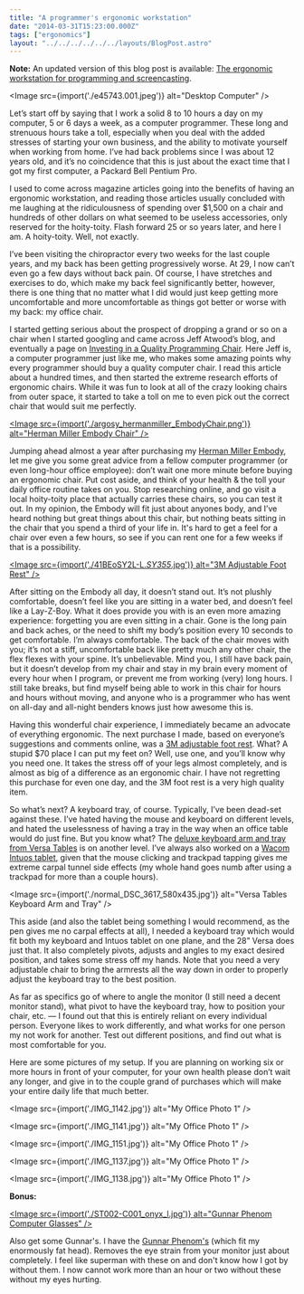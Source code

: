```yaml
---
title: "A programmer's ergonomic workstation"
date: "2014-03-31T15:23:00.000Z"
tags: ["ergonomics"]
layout: "../../../../../../layouts/BlogPost.astro"
---
```



**Note:** An updated version of this blog post is available: [The ergonomic workstation for programming and screencasting](/2019/12/28/ergonomic-workstation-programming-screencasting/).

<Image src={import('./e45743.001.jpeg')} alt="Desktop Computer" />

Let’s start off by saying that I work a solid 8 to 10 hours a day on my computer, 5 or 6 days a week, as a computer programmer. These long and strenuous hours take a toll, especially when you deal with the added stresses of starting your own business, and the ability to motivate yourself when working from home. I’ve had back problems since I was about 12 years old, and it’s no coincidence that this is just about the exact time that I got my first computer, a Packard Bell Pentium Pro.

I used to come across magazine articles going into the benefits of having an ergonomic workstation, and reading those articles usually concluded with me laughing at the ridiculousness of spending over $1,500 on a chair and hundreds of other dollars on what seemed to be useless accessories, only reserved for the hoity-toity. Flash forward 25 or so years later, and here I am. A hoity-toity. Well, not exactly.

I’ve been visiting the chiropractor every two weeks for the last couple years, and my back has been getting progressively worse. At 29, I now can’t even go a few days without back pain. Of course, I have stretches and exercises to do, which make my back feel significantly better, however, there is one thing that no matter what I did would just keep getting more uncomfortable and more uncomfortable as things got better or worse with my back: my office chair.

I started getting serious about the prospect of dropping a grand or so on a chair when I started googling and came across Jeff Atwood’s blog, and eventually a page on <a href="http://blog.codinghorror.com/investing-in-a-quality-programming-chair/" target="_blank">Investing in a Quality Programming Chair</a>. Here Jeff is, a computer programmer just like me, who makes some amazing points why every programmer should buy a quality computer chair. I read this article about a hundred times, and then started the extreme research efforts of ergonomic chairs. While it was fun to look at all of the crazy looking chairs from outer space, it started to take a toll on me to even pick out the correct chair that would suit me perfectly.

<a href="https://amzn.to/38pPjz4" target="_blank"><Image src={import('./argosy_hermanmiller_EmbodyChair.png')} alt="Herman Miller Embody Chair" /></a>

Jumping ahead almost a year after purchasing my <a href="https://amzn.to/38pPjz4" target="_blank">Herman Miller Embody</a>, let me give you some great advice from a fellow computer programmer (or even long-hour office employee): don’t wait one more minute before buying an ergonomic chair. Put cost aside, and think of your health & the toll your daily office routine takes on you. Stop researching online, and go visit a local hoity-toity place that actually carries these chairs, so you can test it out. In my opinion, the Embody will fit just about anyones body, and I’ve heard nothing but great things about this chair, but nothing beats sitting in the chair that you spend a third of your life in. It's hard to get a feel for a chair over even a few hours, so see if you can rent one for a few weeks if that is a possibility.

<a href="https://amzn.to/2P8SiEI" target="_blank"><Image src={import('./41BEoSY2L-L._SY355_.jpg')} alt="3M Adjustable Foot Rest" /></a>

After sitting on the Embody all day, it doesn’t stand out. It’s not plushly comfortable, doesn’t feel like you are sitting in a water bed, and doesn’t feel like a Lay-Z-Boy. What it does provide you with is an even more amazing experience: forgetting you are even sitting in a chair. Gone is the long pain and back aches, or the need to shift my body’s position every 10 seconds to get comfortable. I’m always comfortable. The back of the chair moves with you; it’s not a stiff, uncomfortable back like pretty much any other chair, the flex flexes with your spine. It’s unbelievable. Mind you, I still have back pain, but it doesn’t develop from my chair and stay in my brain every moment of every hour when I program, or prevent me from working (very) long hours. I still take breaks, but find myself being able to work in this chair for hours and hours without moving, and anyone who is a programmer who has went on all-day and all-night benders knows just how awesome this is.

Having this wonderful chair experience, I immediately became an advocate of everything ergonomic. The next purchase I made, based on everyone’s suggestions and comments online, was a <a href="https://amzn.to/2P8SiEI" target="_blank">3M adjustable foot rest</a>. What? A stupid $70 place I can put my feet on? Well, use one, and you’ll know why you need one. It takes the stress off of your legs almost completely, and is almost as big of a difference as an ergonomic chair. I have not regretting this purchase for even one day, and the 3M foot rest is a very high quality item.

So what’s next? A keyboard tray, of course. Typically, I’ve been dead-set against these. I’ve hated having the mouse and keyboard on different levels, and hated the uselessness of having a tray in the way when an office table would do just fine. But you know what? The <a href="http://www.versatables.com/products/deluxe-keyboard-arm-and-tray/" target="_blank">deluxe keyboard arm and tray from Versa Tables</a> is on another level. I’ve always also worked on a <a href="https://amzn.to/356iHbO" target="_blank">Wacom Intuos tablet</a>, given that the mouse clicking and trackpad tapping gives me extreme carpal tunnel side effects (my whole hand goes numb after using a trackpad for more than a couple hours).

<Image src={import('./normal_DSC_3617_580x435.jpg')} alt="Versa Tables Keyboard Arm and Tray" />

This aside (and also the tablet being something I would recommend, as the pen gives me no carpal effects at all), I needed a keyboard tray which would fit both my keyboard and Intuos tablet on one plane, and the 28” Versa does just that. It also completely pivots, adjusts and angles to my exact desired position, and takes some stress off my hands. Note that you need a very adjustable chair to bring the armrests all the way down in order to properly adjust the keyboard tray to the best position.

As far as specifics go of where to angle the monitor (I still need a decent monitor stand), what pivot to have the keyboard tray, how to position your chair, etc. — I found out that this is entirely reliant on every individual person. Everyone likes to work differently, and what works for one person my not work for another. Test out different positions, and find out what is most comfortable for you.

Here are some pictures of my setup. If you are planning on working six or more hours in front of your computer, for your own health please don’t wait any longer, and give in to the couple grand of purchases which will make your entire daily life that much better.

<Image src={import('./IMG_1142.jpg')} alt="My Office Photo 1" />

<Image src={import('./IMG_1141.jpg')} alt="My Office Photo 1" />

<Image src={import('./IMG_1151.jpg')} alt="My Office Photo 1" />

<Image src={import('./IMG_1137.jpg')} alt="My Office Photo 1" />

<Image src={import('./IMG_1138.jpg')} alt="My Office Photo 1" />

**Bonus:**

<a href="https://amzn.to/2LGfUye" target="_blank"><Image src={import('./ST002-C001_onyx_l.jpg')} alt="Gunnar Phenom Computer Glasses" /></a>

Also get some Gunnar's. I have the <a href="https://amzn.to/2LGfUye" target="_blank">Gunnar Phenom's</a> (which fit my enormously fat head). Removes the eye strain from your monitor just about completely. I feel like superman with these on and don't know how I got by without them. I now cannot work more than an hour or two without these without my eyes hurting.
